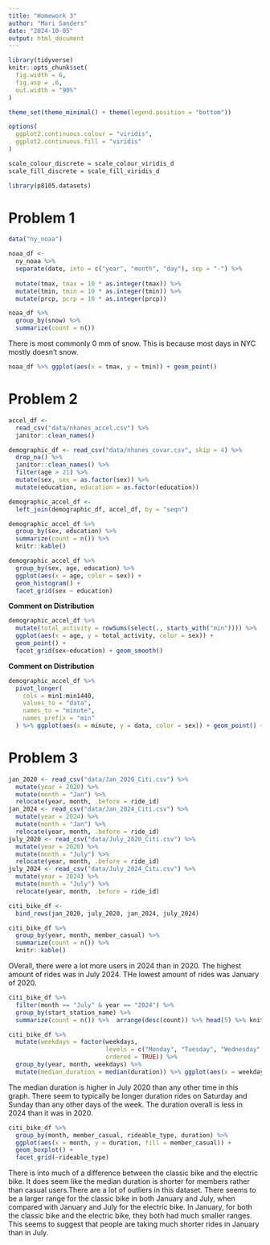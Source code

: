 ```yaml
---
title: "Homework 3"
author: "Mari Sanders"
date: "2024-10-05"
output: html_document
---
```


```r
library(tidyverse)
knitr::opts_chunk$set(
  fig.width = 6,
  fig.asp = .6,
  out.width = "90%"
)

theme_set(theme_minimal() + theme(legend.position = "bottom"))

options(
  ggplot2.continuous.colour = "viridis",
  ggplot2.continuous.fill = "viridis"
)

scale_colour_discrete = scale_colour_viridis_d
scale_fill_discrete = scale_fill_viridis_d

library(p8105.datasets)
```

# Problem 1 

```r
data("ny_noaa") 

noaa_df <- 
  ny_noaa %>% 
  separate(date, into = c("year", "month", "day"), sep = "-") %>% 
  
  mutate(tmax, tmax = 10 * as.integer(tmax)) %>% 
  mutate(tmin, tmin = 10 * as.integer(tmin)) %>%  
  mutate(prcp, pcrp = 10 * as.integer(prcp))

noaa_df %>% 
  group_by(snow) %>% 
  summarize(count = n())
```

There is most commonly 0 mm of snow. This is because most days in NYC mostly doesn't snow. 


```r
noaa_df %>% ggplot(aes(x = tmax, y = tmin)) + geom_point()
```


# Problem 2 

```r
accel_df <- 
  read_csv("data/nhanes_accel.csv") %>% 
  janitor::clean_names() 

demographic_df <- read_csv("data/nhanes_covar.csv", skip = 4) %>% 
  drop_na() %>% 
  janitor::clean_names() %>%
  filter(age > 21) %>%  
  mutate(sex, sex = as.factor(sex)) %>% 
  mutate(education, education = as.factor(education))

demographic_accel_df <- 
  left_join(demographic_df, accel_df, by = "seqn")
```

```r
demographic_accel_df %>% 
  group_by(sex, education) %>%
  summarize(count = n()) %>% 
  knitr::kable()
```

```r
demographic_accel_df %>% 
  group_by(sex, age, education) %>% 
  ggplot(aes(x = age, color = sex)) + 
  geom_histogram() + 
  facet_grid(sex ~ education)
```

**Comment on Distribution**

```r
demographic_accel_df %>% 
  mutate(total_activity = rowSums(select(., starts_with("min")))) %>% 
  ggplot(aes(x = age, y = total_activity, color = sex)) + 
  geom_point() + 
  facet_grid(sex~education) + geom_smooth() 
```

**Comment on Distribution**

```r
demographic_accel_df %>% 
  pivot_longer(
    cols = min1:min1440, 
    values_to = "data",
    names_to = "minute", 
    names_prefix = "min"
  ) %>% ggplot(aes(x = minute, y = data, color = sex)) + geom_point() + facet_grid(~education) + geom_smooth()
```

# Problem 3 

```r
jan_2020 <- read_csv("data/Jan_2020_Citi.csv") %>% 
  mutate(year = 2020) %>% 
  mutate(month = "Jan") %>% 
  relocate(year, month, .before = ride_id)
jan_2024 <- read_csv("data/Jan_2024_Citi.csv") %>% 
  mutate(year = 2024) %>% 
  mutate(month = "Jan") %>% 
  relocate(year, month, .before = ride_id)
july_2020 <- read_csv("data/July_2020_Citi.csv") %>% 
  mutate(year = 2020) %>% 
  mutate(month = "July") %>% 
  relocate(year, month, .before = ride_id)
july_2024 <- read_csv("data/July_2024_Citi.csv") %>% 
  mutate(year = 2024) %>% 
  mutate(month = "July") %>% 
  relocate(year, month, .before = ride_id)

citi_bike_df <- 
  bind_rows(jan_2020, july_2020, jan_2024, july_2024) 
```


```r
citi_bike_df %>% 
  group_by(year, month, member_casual) %>% 
  summarize(count = n()) %>%
  knitr::kable()
```

OVerall, there were a lot more users in 2024 than in 2020. The highest amount of rides was in July 2024. THe lowest amount of rides was January of 2020. 

```r
citi_bike_df %>% 
  filter(month == "July" & year == "2024") %>% 
  group_by(start_station_name) %>% 
  summarize(count = n()) %>%  arrange(desc(count)) %>% head(5) %>% knitr::kable()
```


```r
citi_bike_df %>%
  mutate(weekdays = factor(weekdays, 
                           levels = c("Monday", "Tuesday", "Wednesday", "Thursday", "Friday", "Saturday", "Sunday"), 
                           ordered = TRUE)) %>% 
  group_by(year, month, weekdays) %>% 
  mutate(median_duration = median(duration)) %>% ggplot(aes(x = weekdays, y = median_duration, fill = as.factor(year))) + geom_bar(stat = "identity", position = "dodge") + facet_grid(~month) + theme(axis.text = element_text(angle = 45, vjust = 1, hjust = 1))
```

The median duration is higher in July 2020 than any other time in this graph. There seem to typically be longer duration rides on Saturday and Sunday than any other days of the week. The duration overall is less in 2024 than it was in 2020. 

```r
citi_bike_df %>% 
  group_by(month, member_casual, rideable_type, duration) %>% 
  ggplot(aes(x = month, y = duration, fill = member_casual)) +
  geom_boxplot() + 
  facet_grid(~rideable_type)
```

There is into much of a difference between the classic bike and the electric bike. It does seem like the median duration is shorter for members rather than casual users.There are a lot of outliers in this dataset. There seems to be a larger range for the classic bike in both January and July, when compared with January and July for the electric bike. In January, for both the classic bike and the electric bike, they both had much smaller ranges. This seems to suggest that people are taking much shorter rides in January than in July. 